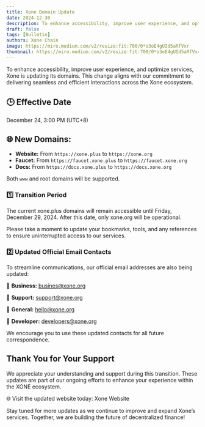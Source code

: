 ```yaml
---
title: Xone Domain Update
date: 2024-12-30
description: To enhance accessibility, improve user experience, and optimize services, Xone is updating its domains. This change aligns with our commitment to delivering seamless and efficient interactions across the XONE ecosystem.
draft: false
tags: [Bulletin]
authors: Xone Chain
image: https://miro.medium.com/v2/resize:fit:700/0*o3oE4gUId5aRfVxr
thumbnail: https://miro.medium.com/v2/resize:fit:700/0*o3oE4gUId5aRfVxr
---
```



To enhance accessibility, improve user experience, and optimize services, Xone is updating its domains. This change aligns with our commitment to delivering seamless and efficient interactions across the Xone ecosystem.

## 🕒 Effective Date

December 24, 3:00 PM (UTC+8)

## 🌐 New Domains:

- **Website:** From `https://xone.plus` to `https://xone.org`
- **Faucet:** From `https://faucet.xone.plus` to `https://faucet.xone.org`
- **Docs:** From `https://docs.xone.plus` to `https://docs.xone.org`

Both `www` and root domains will be supported.

### 1️⃣ Transition Period

The current xone.plus domains will remain accessible until Friday, December 29, 2024. After this date, only xone.org will be operational.

Please take a moment to update your bookmarks, tools, and any references to ensure uninterrupted access to our services.

### 2️⃣ Updated Official Email Contacts

To streamline communications, our official email addresses are also being updated:

📧 **Business:** busines@xone.org

📧 **Support:** support@xone.org

📧 **General:** hello@xone.org

📧 **Developer:** developers@xone.org

We encourage you to use these updated contacts for all future correspondence.

## Thank You for Your Support

We appreciate your understanding and support during this transition. These updates are part of our ongoing efforts to enhance your experience within the XONE ecosystem.

🌐 Visit the updated website today: <Link className='text-primaryHue' isExternal showAnchorIcon href="https://xone.org">Xone Website</Link>

Stay tuned for more updates as we continue to improve and expand Xone’s services. Together, we are building the future of decentralized finance!